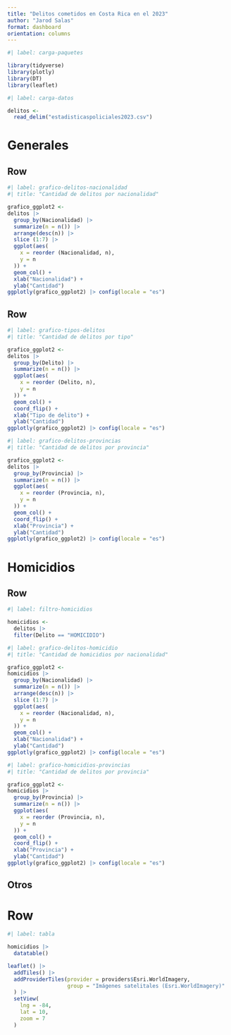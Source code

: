 ---
title: "Delitos cometidos en Costa Rica en el 2023"
author: "Jarod Salas"
format: dashboard
orientation: columns
---

```{r}
#| label: carga-paquetes

library(tidyverse)
library(plotly)
library(DT)
library(leaflet)
```

```{r}
#| label: carga-datos 

delitos <-
  read_delim("estadisticaspoliciales2023.csv")
```

# Generales

## Row {height=70%}

```{r}
#| label: grafico-delitos-nacionalidad
#| title: "Cantidad de delitos por nacionalidad"

grafico_ggplot2 <-
delitos |>
  group_by(Nacionalidad) |>
  summarize(n = n()) |>
  arrange(desc(n)) |>
  slice (1:7) |>
  ggplot(aes(
    x = reorder (Nacionalidad, n),
    y = n
  )) +
  geom_col() +
  xlab("Nacionalidad") + 
  ylab("Cantidad")
ggplotly(grafico_ggplot2) |> config(locale = "es")
```

## Row {height=30%}

```{r}
#| label: grafico-tipos-delitos
#| title: "Cantidad de delitos por tipo"

grafico_ggplot2 <-
delitos |>
  group_by(Delito) |>
  summarize(n = n()) |>
  ggplot(aes(
    x = reorder (Delito, n),
    y = n
  )) +
  geom_col() +
  coord_flip() +
  xlab("Tipo de delito") + 
  ylab("Cantidad")
ggplotly(grafico_ggplot2) |> config(locale = "es")
```

```{r}
#| label: grafico-delitos-provincias
#| title: "Cantidad de delitos por provincia"

grafico_ggplot2 <-
delitos |>
  group_by(Provincia) |>
  summarize(n = n()) |>
  ggplot(aes(
    x = reorder (Provincia, n),
    y = n
  )) +
  geom_col() +
  coord_flip() +
  xlab("Provincia") + 
  ylab("Cantidad")
ggplotly(grafico_ggplot2) |> config(locale = "es")
```

# Homicidios

## Row {.tabset}

```{r}
#| label: filtro-homicidios

homicidios <-
  delitos |>
  filter(Delito == "HOMICIDIO")
```

```{r}
#| label: grafico-delitos-homicidio
#| title: "Cantidad de homicidios por nacionalidad"

grafico_ggplot2 <-
homicidios |>
  group_by(Nacionalidad) |>
  summarize(n = n()) |>
  arrange(desc(n)) |>
  slice (1:7) |>
  ggplot(aes(
    x = reorder (Nacionalidad, n),
    y = n
  )) +
  geom_col() +
  xlab("Nacionalidad") + 
  ylab("Cantidad")
ggplotly(grafico_ggplot2) |> config(locale = "es")
```

```{r}
#| label: grafico-homicidios-provincias
#| title: "Cantidad de delitos por provincia"

grafico_ggplot2 <-
homicidios |>
  group_by(Provincia) |>
  summarize(n = n()) |>
  ggplot(aes(
    x = reorder (Provincia, n),
    y = n
  )) +
  geom_col() +
  coord_flip() +
  xlab("Provincia") + 
  ylab("Cantidad")
ggplotly(grafico_ggplot2) |> config(locale = "es")
```

## Otros

# Row

```{r}
#| label: tabla

homicidios |>
  datatable()
```

```{r}
leaflet() |>
  addTiles() |>
  addProviderTiles(provider = providers$Esri.WorldImagery,
                   group = "Imágenes satelitales (Esri.WorldImagery)"
  ) |>
  setView(
    lng = -84,
    lat = 10,
    zoom = 7
  )
```


